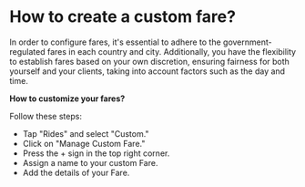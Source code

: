# How to create a custom fare?

In order to configure fares, it's essential to adhere to the government-regulated fares in each country and city. Additionally, you have the flexibility to establish fares based on your own discretion, ensuring fairness for both yourself and your clients, taking into account factors such as the day and time.

**How to customize your fares?**

Follow these steps:

* Tap "Rides" and select "Custom."
* Click on "Manage Custom Fare."
* Press the + sign in the top right corner.
* Assign a name to your custom Fare.
* Add the details of your Fare.
